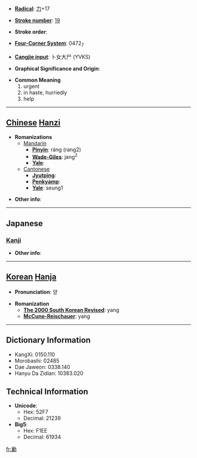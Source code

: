 * '''[[Wiktionary:Chinese radical index| Radical]]''': [[Wiktionary:Chinese radical index 力|力]]+17

* '''[[Wiktionary:Chinese total strokes index|Stroke number]]''': [[Wiktionary:Chinese total strokes index 19|19]]

* '''Stroke order''': 

* '''[[Wiktionary:Chinese four corner index|Four-Corner System]]''': 0472<sub>7</sub>

* '''[[Wiktionary:Chinese Cangjie index|Cangjie input]]''': 卜女大尸 (YVKS)

* '''Graphical Significance and Origin''': 

* '''Common Meaning'''
*#urgent
*# in haste, hurriedly
*# help


----

== [[Chinese]] [[Hanzi]] ==

* '''Romanizations'''
** [[Mandarin]]
*** '''[[Pinyin]]''': ráng (rang2)
*** '''[[Wade-Giles]]''': jang<sup>2</sup>
*** '''[[Yale]]''': 
**[[Cantonese]]
***'''[[Jyutping]]''':
***'''[[Penkyamp]]''': 
***'''[[Yale]]''': seung1

* '''Other info''': 

----

==Japanese==
===[[Kanji]]===
{{kanji|on readings=[[じょう]] (jō), [[にょう]] (nyō)|kun readings=[[はしる]] (hashiru)}}

* '''Other info''':  

----

== [[Korean]] [[Hanja]] ==

* '''Pronunciation''': 양

* '''Romanization'''
** '''[[The 2000 South Korean Revised Romanization|The 2000 South Korean Revised]]''': yang
** '''[[McCune-Reischauer]]''': yang

----

== Dictionary Information ==

* KangXi: 0150.110
* Morobashi: 02485
* Dae Jaweon: 0338.140
* Hanyu Da Zidian: 10383.020

== Technical Information ==

* '''Unicode''':
** Hex: 52F7
** Decimal: 21239
* '''Big5''':
** Hex: F1EE
** Decimal: 61934

[[fr:勷]]